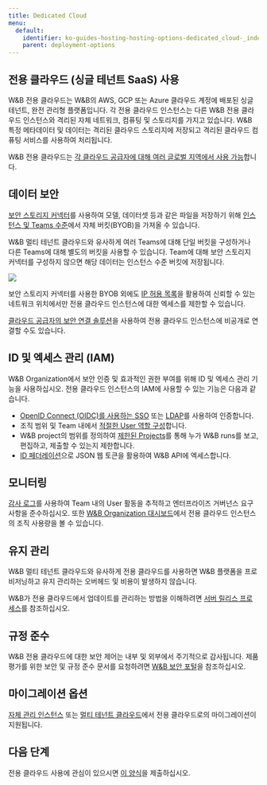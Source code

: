 ```yaml
---
title: Dedicated Cloud
menu:
  default:
    identifier: ko-guides-hosting-hosting-options-dedicated_cloud-_index
    parent: deployment-options
---
```


## 전용 클라우드 (싱글 테넌트 SaaS) 사용

W&B 전용 클라우드는 W&B의 AWS, GCP 또는 Azure 클라우드 계정에 배포된 싱글 테넌트, 완전 관리형 플랫폼입니다. 각 전용 클라우드 인스턴스는 다른 W&B 전용 클라우드 인스턴스와 격리된 자체 네트워크, 컴퓨팅 및 스토리지를 가지고 있습니다. W&B 특정 메타데이터 및 데이터는 격리된 클라우드 스토리지에 저장되고 격리된 클라우드 컴퓨팅 서비스를 사용하여 처리됩니다.

W&B 전용 클라우드는 [각 클라우드 공급자에 대해 여러 글로벌 지역에서 사용 가능](/ko/./dedicated_regions)합니다.

## 데이터 보안

[보안 스토리지 커넥터](/ko/guides/hosting/data-security/secure-storage-connector)를 사용하여 모델, 데이터셋 등과 같은 파일을 저장하기 위해 [인스턴스 및 Teams 수준](/ko/guides/hosting/data-security/secure-storage-connector#configuration-options)에서 자체 버킷(BYOB)을 가져올 수 있습니다.

W&B 멀티 테넌트 클라우드와 유사하게 여러 Teams에 대해 단일 버킷을 구성하거나 다른 Teams에 대해 별도의 버킷을 사용할 수 있습니다. Team에 대해 보안 스토리지 커넥터를 구성하지 않으면 해당 데이터는 인스턴스 수준 버킷에 저장됩니다.

<Frame>
    <img src="/images/hosting/dedicated_cloud_arch.png"  />
</Frame>

보안 스토리지 커넥터를 사용한 BYOB 외에도 [IP 허용 목록](/ko/guides/hosting/data-security/ip-allowlisting)을 활용하여 신뢰할 수 있는 네트워크 위치에서만 전용 클라우드 인스턴스에 대한 엑세스를 제한할 수 있습니다.

[클라우드 공급자의 보안 연결 솔루션](/ko/guides/hosting/data-security/private-connectivity)을 사용하여 전용 클라우드 인스턴스에 비공개로 연결할 수도 있습니다.

## ID 및 엑세스 관리 (IAM)

W&B Organization에서 보안 인증 및 효과적인 권한 부여를 위해 ID 및 엑세스 관리 기능을 사용하십시오. 전용 클라우드 인스턴스의 IAM에 사용할 수 있는 기능은 다음과 같습니다.

* [OpenID Connect (OIDC)를 사용하는 SSO](/ko/guides/hosting/iam/authentication/sso) 또는 [LDAP](/ko/guides/hosting/iam/authentication/ldap)를 사용하여 인증합니다.
* 조직 범위 및 Team 내에서 [적절한 User 역할 구성](/ko/guides/hosting/iam/access-management/manage-organization#assign-or-update-a-users-role)합니다.
* W&B project의 범위를 정의하여 [제한된 Projects](/ko/guides/hosting/iam/access-management/restricted-projects)를 통해 누가 W&B runs를 보고, 편집하고, 제출할 수 있는지 제한합니다.
* [ID 페더레이션](/ko/guides/hosting/iam/authentication/identity_federation)으로 JSON 웹 토큰을 활용하여 W&B API에 엑세스합니다.

## 모니터링

[감사 로그](/ko/guides/hosting/monitoring-usage/audit-logging)를 사용하여 Team 내의 User 활동을 추적하고 엔터프라이즈 거버넌스 요구 사항을 준수하십시오. 또한 [W&B Organization 대시보드](/ko/guides/hosting/monitoring-usage/org_dashboard)에서 전용 클라우드 인스턴스의 조직 사용량을 볼 수 있습니다.

## 유지 관리

W&B 멀티 테넌트 클라우드와 유사하게 전용 클라우드를 사용하면 W&B 플랫폼을 프로비저닝하고 유지 관리하는 오버헤드 및 비용이 발생하지 않습니다.

W&B가 전용 클라우드에서 업데이트를 관리하는 방법을 이해하려면 [서버 릴리스 프로세스](/ko/guides/hosting/hosting-options/self-managed/server-upgrade-process)를 참조하십시오.

## 규정 준수

W&B 전용 클라우드에 대한 보안 제어는 내부 및 외부에서 주기적으로 감사됩니다. 제품 평가를 위한 보안 및 규정 준수 문서를 요청하려면 [W&B 보안 포털](https://security.wandb.ai/)을 참조하십시오.

## 마이그레이션 옵션

[자체 관리 인스턴스](/ko/guides/hosting/hosting-options/self-managed/) 또는 [멀티 테넌트 클라우드](/ko/../saas_cloud)에서 전용 클라우드로의 마이그레이션이 지원됩니다.

## 다음 단계

전용 클라우드 사용에 관심이 있으시면 [이 양식](https://wandb.ai/site/for-enterprise/dedicated-saas-trial)을 제출하십시오.
